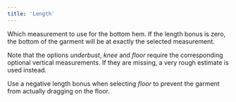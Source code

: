 ```yaml
---
title: 'Length'
---
```


Which measurement to use for the bottom hem.
If the length bonus is zero, the bottom of the garment will be at exactly the selected measurement.

Note that the options _underbust_, _knee_ and _floor_ require the corresponding optional vertical measurements.
If they are missing, a very rough estimate is used instead.

Use a negative length bonus when selecting _floor_ to prevent the garment from actually dragging on the floor.
